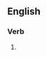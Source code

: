 ==English==

===Verb===
{{head|en|present participle}}

# {{present participle of|compleat|lang=en|nocat=1}}